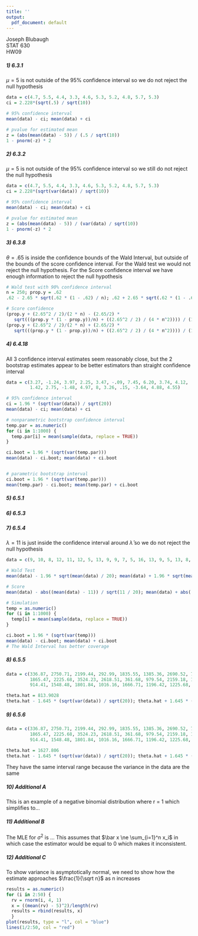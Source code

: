 ```yaml
---
title: ''
output:
  pdf_document: default
---
```


Joseph Blubaugh  
STAT 630  
HW09  


##### 1) 6.3.1  
$\mu = 5$ is not outside of the 95% confidence interval so we do not reject the null hypothesis
```r
data = c(4.7, 5.5, 4.4, 3.3, 4.6, 5.3, 5.2, 4.8, 5.7, 5.3)
ci = 2.228*(sqrt(.5) / sqrt(10))

# 95% confidence interval
mean(data) - ci; mean(data) + ci

# pvalue for estimated mean
z = (abs(mean(data) - 5)) / (.5 / sqrt(10))
1 - pnorm(-z) * 2

```

##### 2)  6.3.2  
$\mu = 5$ is not outside of the 95% confidence interval so we still do not reject the null hypothesis
```r
data = c(4.7, 5.5, 4.4, 3.3, 4.6, 5.3, 5.2, 4.8, 5.7, 5.3)
ci = 2.228*(sqrt(var(data)) / sqrt(10))

# 95% confidence interval
mean(data) - ci; mean(data) + ci

# pvalue for estimated mean
z = (abs(mean(data) - 5)) / (var(data) / sqrt(10))
1 - pnorm(-z) * 2

```

##### 3) 6.3.8  
$\theta = .65$ is inside the confidence bounds of the Wald Interval, but outside of the bounds of the score confidence interval. For the Wald test we would not reject the null hypothesis.  For the Score confidence interval we have enough information to reject the null hypothesis  
```r
# Wald test with 90% confidence interval
n = 250; prop.y = .62
.62 - 2.65 * sqrt(.62 * (1 - .62) / n); .62 + 2.65 * sqrt(.62 * (1 - .62) / n)

# Score confidence
(prop.y + (2.65^2 / 2)/(2 * n) - (2.65/2) * 
   sqrt(((prop.y * (1 - prop.y))/n) + ((2.65^2 / 2) / (4 * n^2)))) / (1 + 2.65^2 / n)
(prop.y + (2.65^2 / 2)/(2 * n) + (2.65/2) * 
   sqrt(((prop.y * (1 - prop.y))/n) + ((2.65^2 / 2) / (4 * n^2)))) / (1 + 2.65^2 / n)

```


##### 4) 6.4.18  
All 3 confidence interval estimates seem reasonably close, but the 2 bootstrap estimates appear to be better estimators than straight confidence interval
```r
data = c(3.27, -1.24, 3.97, 2.25, 3.47, -.09, 7.45, 6.20, 3.74, 4.12, 
         1.42, 2.75, -1.48, 4.97, 8, 3.26, .15, -3.64, 4.88, 4.55)

# 95% confidence interval
ci = 1.96 * (sqrt(var(data)) / sqrt(20))
mean(data) - ci; mean(data) + ci

# nonparametric bootstrap confidence interval
temp.par = as.numeric()
for (i in 1:1000) {
  temp.par[i] = mean(sample(data, replace = TRUE))
}

ci.boot = 1.96 * (sqrt(var(temp.par)))
mean(data) - ci.boot; mean(data) + ci.boot


# parametric bootstrap interval
ci.boot = 1.96 * (sqrt(var(temp.par)))
mean(temp.par) - ci.boot; mean(temp.par) + ci.boot

```


##### 5) 6.5.1  
\begin{align*}
  I(\theta) = Var_{\theta} (S (\theta | X)) &= E_{\theta} \frac{d^2 l(\theta | X)}{d \theta^2} \\
  &= \frac{d^2 (\frac{-n}{2} log(2 \pi) - \frac{n}{2} log(\sigma^2) - \frac{1}{2 \sigma^2} \sum_{i=1}^n (x_i - \mu)^2)}{d \theta^2} \\
  &= \frac{n}{2 \sigma^4} \\
\end{align*}


##### 6) 6.5.3  
\begin{align*}
  l(\alpha | x) &= n log(\alpha) + (-\alpha - 1) \sum_{i=1}^n (1 + x_i) \\
  \frac{dl(\alpha | x)}{d \alpha} &= \frac{d(\frac{n}{\alpha})}{d\alpha} \\
  &= \frac{n}{\alpha^2}
\end{align*}


##### 7) 6.5.4
\begin{align*}
  Poisson(\lambda) = \frac{\lambda^x}{x!}e^{-\lambda} \\
  Wald Interval  & = \lambda \pm \sqrt{\lambda / n} \\
\end{align*}

$\lambda = 11$ is just inside the confidence interval around $\hat\lambda$ so we do not reject the null hypothesis

```r
data = c(9, 10, 8, 12, 11, 12, 5, 13, 9, 9, 7, 5, 16, 13, 9, 5, 13, 8, 9, 10)

# Wald Test
mean(data) - 1.96 * sqrt(mean(data) / 20); mean(data) + 1.96 * sqrt(mean(data) / 20)

# Score
mean(data) - abs((mean(data) - 11)) / sqrt(11 / 20); mean(data) + abs((mean(data) - 11)) / sqrt(11/20)

# Simulation
temp = as.numeric()
for (i in 1:1000) {
  temp[i] = mean(sample(data, replace = TRUE))
}

ci.boot = 1.96 * (sqrt(var(temp)))
mean(data) - ci.boot; mean(data) + ci.boot
# The Wald Interval has better coverage

```


##### 8) 6.5.5
\begin{align*}
  l(\theta | X) &= \frac{1}{a N} \sum_{x=i}^N X_i \\
  &= \frac{1}{2(27)} 43950.75 \\
  \hat\theta &= 813.9028 \\
\end{align*}
```r
data = c(336.87, 2750.71, 2199.44, 292.99, 1835.55, 1385.36, 2690.52, 710.64, 2162.01, 
         1865.47, 2225.68, 3524.23, 2618.51, 361.68, 979.54, 2159.18, 1908.94, 1397.96, 
         914.41, 1548.48, 1801.84, 1016.16, 1666.71, 1196.42, 1225.68, 2422.53, 753.24)

theta.hat = 813.9028
theta.hat - 1.645 * (sqrt(var(data)) / sqrt(20)); theta.hat + 1.645 * (sqrt(var(data)) / sqrt(20))

```


##### 9) 6.5.6
\begin{align*}
  l(\theta | X) &= \frac{1}{a N} \sum_{x=i}^N X_i \\
  &= \frac{1}{1(27)} 43950.75 \\
  \hat\theta &= 1627.806 \\
\end{align*}
```r
data = c(336.87, 2750.71, 2199.44, 292.99, 1835.55, 1385.36, 2690.52, 710.64, 2162.01, 
         1865.47, 2225.68, 3524.23, 2618.51, 361.68, 979.54, 2159.18, 1908.94, 1397.96, 
         914.41, 1548.48, 1801.84, 1016.16, 1666.71, 1196.42, 1225.68, 2422.53, 753.24)

theta.hat = 1627.806
theta.hat - 1.645 * (sqrt(var(data)) / sqrt(20)); theta.hat + 1.645 * (sqrt(var(data)) / sqrt(20))
```
They have the same interval range because the variance in the data are the same


##### 10) Additional A
This is an example of a negative binomial distribution where r = 1 which simplifies to...
\begin{align*}
  P(X) &= {x+r-1 \choose x} \theta^x (1 - \theta)^r \\
  &= \theta^x (1 - \theta) \\
  L(\theta | X) &= \sum_{i=1}^n x_i log(\theta) + log(1-\theta) \\
  dl(\theta | X) &= \frac{\sum_{i=1}^n x_i}{\theta} - \frac{1}{1 - \theta} = 0 \\
  \frac{1 - \theta}{\theta} &= \frac{1}{\sum_{i=1}^n x_i}
\end{align*}


##### 11) Additional B
The MLE for $\sigma^2$ is ...
\begin{align*}
  \sigma^2 &= \frac{1}{n} \sum_{i=1}^n (x_i - \bar x)^2 \\
\end{align*}
This assumes that $\bar x \ne \sum_{i=1}^n x_i$ in which case the estimator would be equal to 0 which makes it inconsistent.

##### 12) Additional C
To show variance is asymptotically normal, we need to show how the estimate approaches $\frac{1}{\sqrt n}$ as n increases
\begin{align*}
  I(\theta) &= \frac{n}{2 \sigma^4} \\
\end{align*}

```r
results = as.numeric()
for (i in 2:50) {
  rv = rnorm(i, 4, 1)
  x = ((mean(rv) - 5)^2)/length(rv)
  results = rbind(results, x)
  }
plot(results, type = "l", col = "blue")
lines(1/2:50, col = "red")
```






